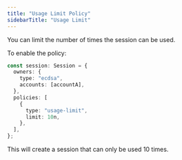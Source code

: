 ```yaml
---
title: "Usage Limit Policy"
sidebarTitle: "Usage Limit"
---
```


You can limit the number of times the session can be used.

To enable the policy:

```ts {6-11}
const session: Session = {
  owners: {
    type: "ecdsa",
    accounts: [accountA],
  },
  policies: [
    {
      type: "usage-limit",
      limit: 10n,
    },
  ],
};
```

This will create a session that can only be used 10 times.
